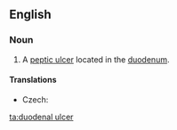 ==English==
{{wikipedia}}

===Noun===
{{en-noun|head=[[duodenal]] [[ulcer]]}}

# {{context|pathology|lang=en}} A [[peptic ulcer]] located in the [[duodenum]].

====Translations====
{{trans-top|ulcer in the duodenum}}
* Czech: {{t|cs|dvanáctníkový vřed|m}}
{{trans-mid}}
{{trans-bottom}}

[[ta:duodenal ulcer]]